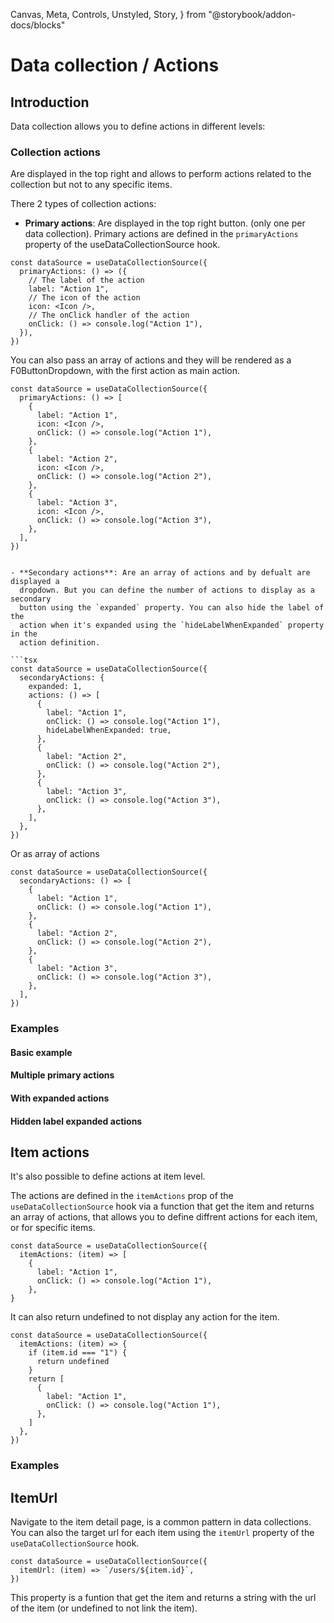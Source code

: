   Canvas,
  Meta,
  Controls,
  Unstyled,
  Story,
} from "@storybook/addon-docs/blocks"


<Meta title="Data collection/Actions" />

# Data collection / Actions

## Introduction

Data collection allows you to define actions in different levels:

### Collection actions

Are displayed in the top right and allows to perform actions related to the
collection but not to any specific items.

There 2 types of collection actions:

- **Primary actions**: Are displayed in the top right button. (only one per data
  collection). Primary actions are defined in the `primaryActions` property of
  the useDataCollectionSource hook.

```tsx
const dataSource = useDataCollectionSource({
  primaryActions: () => ({
    // The label of the action
    label: "Action 1",
    // The icon of the action
    icon: <Icon />,
    // The onClick handler of the action
    onClick: () => console.log("Action 1"),
  }),
})
```

You can also pass an array of actions and they will be rendered as a
F0ButtonDropdown, with the first action as main action.

````tsx
const dataSource = useDataCollectionSource({
  primaryActions: () => [
    {
      label: "Action 1",
      icon: <Icon />,
      onClick: () => console.log("Action 1"),
    },
    {
      label: "Action 2",
      icon: <Icon />,
      onClick: () => console.log("Action 2"),
    },
    {
      label: "Action 3",
      icon: <Icon />,
      onClick: () => console.log("Action 3"),
    },
  ],
})


- **Secondary actions**: Are an array of actions and by defualt are displayed a
  dropdown. But you can define the number of actions to display as a secondary
  button using the `expanded` property. You can also hide the label of the
  action when it's expanded using the `hideLabelWhenExpanded` property in the
  action definition.

```tsx
const dataSource = useDataCollectionSource({
  secondaryActions: {
    expanded: 1,
    actions: () => [
      {
        label: "Action 1",
        onClick: () => console.log("Action 1"),
        hideLabelWhenExpanded: true,
      },
      {
        label: "Action 2",
        onClick: () => console.log("Action 2"),
      },
      {
        label: "Action 3",
        onClick: () => console.log("Action 3"),
      },
    ],
  },
})
````

Or as array of actions

```tsx
const dataSource = useDataCollectionSource({
  secondaryActions: () => [
    {
      label: "Action 1",
      onClick: () => console.log("Action 1"),
    },
    {
      label: "Action 2",
      onClick: () => console.log("Action 2"),
    },
    {
      label: "Action 3",
      onClick: () => console.log("Action 3"),
    },
  ],
})
```

### Examples

#### Basic example

<Canvas of={ActionsStories.BasicActionsExample} />

#### Multiple primary actions

<Canvas of={ActionsStories.MultiplePrimaryActionsExample} />

#### With expanded actions

<Canvas of={ActionsStories.WithExpandedActionsExample} />

#### Hidden label expanded actions

<Canvas of={ActionsStories.HiddenLabelExpandedActionsExample} />

## Item actions

It's also possible to define actions at item level.

The actions are defined in the `itemActions` prop of the
`useDataCollectionSource` hook via a function that get the item and returns an
array of actions, that allows you to define diffrent actions for each item, or
for specific items.

```tsx
const dataSource = useDataCollectionSource({
  itemActions: (item) => [
    {
      label: "Action 1",
      onClick: () => console.log("Action 1"),
    },
}
```

It can also return undefined to not display any action for the item.

```tsx
const dataSource = useDataCollectionSource({
  itemActions: (item) => {
    if (item.id === "1") {
      return undefined
    }
    return [
      {
        label: "Action 1",
        onClick: () => console.log("Action 1"),
      },
    ]
  },
})
```

### Examples

<Canvas of={ItemActionsStories.BasicActionsExample} />

## ItemUrl

Navigate to the item detail page, is a common pattern in data collections. You
can also the target url for each item using the `itemUrl` property of the
`useDataCollectionSource` hook.

```tsx
const dataSource = useDataCollectionSource({
  itemUrl: (item) => `/users/${item.id}`,
})
```

This property is a funtion that get the item and returns a string with the url
of the item (or undefined to not link the item).

<Canvas of={IndexStories.WithLinkedItems} />

